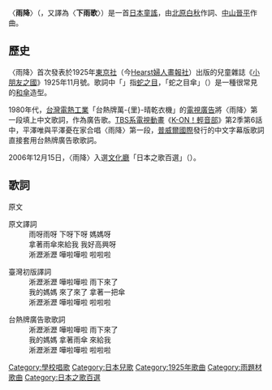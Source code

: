 {{japanese|japanese=あめふり|kana=|romaji=Amefuri}}
〈'''雨降'''〉（{{lang|ja|あめふり}}，又譯為〈'''下雨歌'''〉）是一首[[日本|日本]][[童謠|童謠]]，由[[北原白秋|北原白秋]]作詞、[[中山晉平|中山晉平]]作曲。

==歷史==
〈雨降〉首次發表於1925年[[東京社|東京社]]（今[[Hearst婦人畫報社|Hearst婦人畫報社]]）出版的兒童雜誌《[[小朋友之國|小朋友之國]]》1925年11月號。歌詞中「{{lang|ja|じゃのめ}}」指[[蛇之目|蛇之目]]，「蛇之目傘」（{{lang|ja|蛇の目傘}}）是一種很常見的[[和傘|和傘]]造型。

1980年代，[[台灣電熱工業|台灣電熱工業]]「台熱牌萬-{里}-晴乾衣機」的[[電視廣告|電視廣告]]將〈雨降〉第一段填上中文歌詞，作為廣告歌。[[TBS系|TBS系]][[電視動畫|電視動畫]]《[[K-ON！輕音部|K-ON！輕音部]]》第2季第6話中，平澤唯與平澤憂在家合唱〈雨降〉第一段，[[普威爾國際|普威爾國際]]發行的中文字幕版歌詞直接套用台熱牌廣告歌歌詞。

2006年12月15日，〈雨降〉入選[[文化廳|文化廳]]「日本之歌百選」（{{lang|ja|日本の歌百選}}）。

==歌詞==
;原文
:{{lang|ja|あめあめ ふれふれ かあさんが}}
:{{lang|ja|じゃのめで おむかえ うれしいな}}
:{{lang|ja|ピッチピッチ チャップチャップ ランランラン}}

:{{lang|ja|かけましょ かばんを かあさんの}}
:{{lang|ja|あとから ゆこゆこ かねがなる}}
:{{lang|ja|ピッチピッチ チャップチャップ ランランラン}}

:{{lang|ja|あらあら あのこは ずぶぬれだ}}
:{{lang|ja|やなぎの ねかたで ないている}}
:{{lang|ja|ピッチピッチ チャップチャップ ランランラン}}

:{{lang|ja|かあさん ぼくのを かしましょか}}
:{{lang|ja|きみきみ このかさ さしたまえ}}
:{{lang|ja|ピッチピッチ チャップチャップ ランランラン}}

:{{lang|ja|ぼくなら いいんだ かあさんの}}
:{{lang|ja|おおきな じゃのめに はいってく}}
:{{lang|ja|ピッチピッチ チャップチャップ ランランラン}}

;原文譯詞
:雨呀雨呀 下呀下呀 媽媽呀
:拿著雨傘來給我 我好高興呀
:淅瀝淅瀝 嘩啦嘩啦 啦啦啦

;臺灣初版譯詞
:淅瀝淅瀝 嘩啦嘩啦 雨下來了
:我的媽媽 來了來了 拿著一把傘
:淅瀝淅瀝 嘩啦嘩啦 啦啦啦

;台熱牌廣告歌歌詞
:淅瀝淅瀝 嘩啦嘩啦 雨下來了
:我的媽媽 拿著雨傘 來給我
:淅瀝淅瀝 嘩啦嘩啦 啦啦啦
{{DEFAULTSORT:Amefuri}}
[[Category:學校唱歌|Category:學校唱歌]]
[[Category:日本兒歌|Category:日本兒歌]]
[[Category:1925年歌曲|Category:1925年歌曲]]
[[Category:雨題材歌曲|Category:雨題材歌曲]]
[[Category:日本之歌百選|Category:日本之歌百選]]